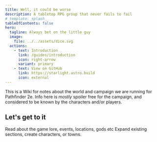 ```yaml
---
title: Well, it could be worse
description: A tabletop RPG group that never fails to fail
# template: splash
tableOfContents: false
hero:
  tagline: Always bet on the little guy
  image:
    file: ../../assets/dice.svg
  actions:
    - text: Introduction
      link: /guides/introduction
      icon: right-arrow
      variant: primary
    - text: View on GitHub
      link: https://starlight.astro.build
      icon: external
---
```


This is a Wiki for notes about the world and campaign we are running for Pathfinder 2e. Info here is _mostly_ spoiler free for the campaign, and considered to be known by the characters and/or players.

## Let's get to it

<CardGrid>
	<Card title="Existing Lore" icon="open-book">
		Read about the game lore, events, locations, gods etc
	</Card>
	<Card title="Create new pages" icon="add-document">
		Expand existing sections, create characters, or towns.
	</Card>
</CardGrid>

<LinkCard
  title="Player Resources"
  description="Links and info for getting your game on"
  href="/guides/introduction"
/>